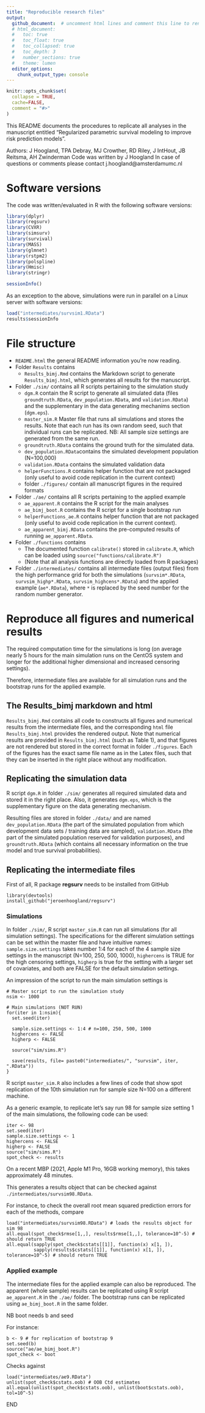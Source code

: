 ```yaml
---
title: "Reproducible research files"
output: 
  github_document:  # uncomment html lines and comment this line to render a README.html
  # html_document:
  #   toc: true
  #   toc_float: true
  #   toc_collapsed: true
  #   toc_depth: 3
  #   number_sections: true
  #   theme: lumen
  editor_options: 
    chunk_output_type: console
---
```


```r
knitr::opts_chunk$set(
  collapse = TRUE,
  cache=FALSE, 
  comment = "#>"
)
```

This README documents the procedures to replicate all analyses in the manuscript entitled 
"Regularized parametric survival modeling to improve risk prediction models".

Authors: J Hoogland, TPA Debray, MJ Crowther, RD Riley, J IntHout, JB Reitsma, AH Zwinderman
Code was written by J Hoogland
In case of questions or comments please contact j.hoogland@amsterdamumc.nl

# Software versions

The code was written/evaluated in R with the following software versions:

```r
library(dplyr)
library(regsurv)
library(CVXR)
library(simsurv)
library(survival)
library(MASS)
library(glmnet)
library(rstpm2)
library(polspline)
library(Hmisc)
library(stringr)
```

```r
sessionInfo()
```

As an exception to the above, simulations were run in parallel on a Linux server with software versions:

```r
load("intermediates/survsim1.RData")
results$sessionInfo
```

# File structure

 * `README.html` the general README information you're now reading.
 * Folder `Results` contains 
   * `Results_bimj.Rmd` contains the Markdown script to generate `Results_bimj.html`, which generates all results for the manuscript.
 * Folder `./sim/` contains all R scripts pertaining to the simulation study
   * `dgm.R` contain the R script to generate all simulated data (files `groundtruth.RData`, `dev_population.RData`, and `validation.RData`) and the supplementary in the data generating mechanims section (`dgm.eps`).
   * `master_sim.R` Master file that runs all simulations and stores the results. Note that each run has its own random seed, such that individual runs can be replicated. NB: All sample size settings are generated from the same run.
   * `groundtruth.RData` contains the ground truth for the simulated data.
   * `dev_population.RData`contains the simulated development population (N=100,000)
   * `validation.RData` contains the simulated validation data
   * `helperFunctions.R` contains helper function that are not packaged (only useful to avoid code replication in the current context)
   * folder `./figures/` contain all manuscript figures in the required formats
   <!-- * Folder `./HPC_bimj/` contains scripts for the parallel runs on a linux server (not required) -->
     <!-- * `*.sh` shell scripts that contains the code to run the simulations on a CentOS High Performance Grid (HPC) using Slurm. -->
     <!-- * `*.R` contains the R scripts for a single run for each group of settings (main, high censoring, high p, applied example). -->
 * Folder `./ae/` contains all R scripts pertaining to the applied example
   * `ae_apparent.R` contains the R script for the main analyses
   * `ae_bimj_boot.R` contains the R script for a single bootstrap run
   * `helperFunctions_ae.R` contains helper function that are not packaged (only useful to avoid code replication in the current context).
   * `ae_apparent_bimj.RData` contains the pre-computed results of running `ae_apparent.RData`.
 * Folder `./functions` contains
   * The documented function `calibrate()` stored in `calibrate.R`, which can be loaded using `source("functions/calibrate.R")`
   * (Note that all analysis functions are directly loaded from R packages)
 * Folder `./intermediates/` contains all intermediate files (output files) from the high 
 performance grid for both the simulations (`survsim*.RData`, `survsim_highp*.RData`, 
 `survsim_highcens*.RData`) and the applied example (`ae*.RData`), where `*` is replaced by the seed number for the random number generator.
 
 
# Reproduce all figures and numerical results

The required computation time for the simulations is long (on average nearly 5 hours for the main simulation runs on the CentOS system and longer for the additional higher dimensional and increased censoring settings). 

Therefore, intermediate files are available for all simulation runs and the bootstrap runs for the applied example.

## The Results_bimj markdown and html

`Results_bimj.Rmd` contains all code to constructs all figures and numerical results from the intermediate files, and the corresponding `html` file `Results_bimj.html` provides the rendered output. Note that numerical results are provided in `Results_bimj.html` (such as Table 1), and that figures are not rendered but stored in the correct format in folder `./figures`. Each of the figures has the exact same file name as in the Latex files, such that they can be inserted in the right place without any modification. 

## Replicating the simulation data

R script `dgm.R` in folder `./sim/` generates all required simulated data and stored it in the right place. Also, it generates `dgm.eps`, which is the supplementary figure on the data generating mechanism. 

Resulting files are stored in folder `./data/` and are named `dev_population.RData` (the part of the simulated population from which development data sets / training data are sampled), `validation.RData` (the part of the simulated population reserved for validation purposes), and `groundtruth.RData` (which contains all necessary information on the true model and true survival probabilities).

## Replicating the intermediate files

First of all, R package **regsurv** needs to be installed from GitHub

```
library(devtools)
install_github("jeroenhoogland/regsurv")
```

### Simulations

In folder `./sim/`, R script `master_sim.R` can run all simulations (for all simulation settings). The specifications for the different simulation settings can be set within the master file and have intuitive names: `sample.size.settings` takes number 1:4 for each of the 4 sample size settings in the manuscript (N=100, 250, 500, 1000), `highercens` is TRUE for the high censoring settings, `higherp` is true for the setting with a larger set of covariates, and both are FALSE for the default simulation settings.

An impression of the script to run the main simulation settings is

```
# Master script to run the simulation study
nsim <- 1000

# Main simulations (NOT RUN)
for(iter in 1:nsim){
  set.seed(iter)
  
  sample.size.settings <- 1:4 # n=100, 250, 500, 1000
  highercens <- FALSE
  higherp <- FALSE 
  
  source("sim/sims.R")
  
  save(results, file= paste0("intermediates/", "survsim", iter, ".RData"))
}
```

R script `master_sim.R` also includes a few lines of code that show spot replication of the 10th simulation run for sample size N=100 on a different machine.

As a generic example, to replicate let's say run 98 for sample size setting 1 of the main simulations, the following code can be used:

```
iter <- 98
set.seed(iter)
sample.size.settings <- 1
highercens <- FALSE
higherp <- FALSE
source("sim/sims.R")
spot_check <- results
```

On a recent MBP (2021, Apple M1 Pro, 16GB working memory), this takes approximately 48 minutes.

This generates a results object that can be checked against `./intermediates/survsim98.RData`.

For instance, to check the overall root mean squared prediction errors for each of the methods, compare

```
load("intermediates/survsim98.RData") # loads the results object for sim 98
all.equal(spot_check$rmse[1,,], results$rmse[1,,], tolerance=10^-5) # should return TRUE
all.equal(sapply(spot_check$cstats[[1]], function(x) x[1, ]), 
          sapply(results$cstats[[1]], function(x) x[1, ]), tolerance=10^-5) # should return TRUE
```

### Applied example

The intermediate files for the applied example can also be reproduced. The apparent (whole sample) results can be replicated using R script `ae_apparent.R` in the `./ae/` folder. The bootstrap runs can be replicated using `ae_bimj_boot.R` in the same folder.

NB boot needs b and seed

For instance:

```
b <- 9 # for replication of bootstrap 9
set.seed(b)
source("ae/ae_bimj_boot.R")
spot_check <- boot
```

Checks against

```
load("intermediates/ae9.RData") 
unlist(spot_check$cstats.oob) # OOB Ctd estimates
all.equal(unlist(spot_check$cstats.oob), unlist(boot$cstats.oob), tol=10^-5)
```

END